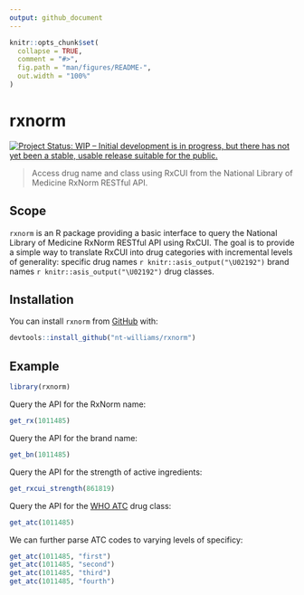 ```yaml
---
output: github_document
---
```


<!-- README.md is generated from README.Rmd. Please edit that file -->

```r
knitr::opts_chunk$set(
  collapse = TRUE,
  comment = "#>",
  fig.path = "man/figures/README-",
  out.width = "100%"
)
```

# rxnorm

<!-- badges: start -->
[![Project Status: WIP – Initial development is in progress, but there has not yet been a stable, usable release suitable for the public.](https://www.repostatus.org/badges/latest/wip.svg)](https://www.repostatus.org/#wip)
<!-- badges: end -->

> Access drug name and class using RxCUI from the National Library of Medicine RxNorm RESTful API.

## Scope

`rxnorm` is an R package providing a basic interface to query the National Library of Medicine RxNorm RESTful API using RxCUI. The goal is to provide a simple way to translate RxCUI into drug categories with incremental levels of generality: specific drug names `r knitr::asis_output("\U02192")` brand names `r knitr::asis_output("\U02192")` drug classes.

## Installation

You can install `rxnorm` from [GitHub](https://github.com/) with:

``` r
devtools::install_github("nt-williams/rxnorm")
```

## Example

```r
library(rxnorm)
```

Query the API for the RxNorm name:

```r
get_rx(1011485)
```

Query the API for the brand name:

```r
get_bn(1011485)
```

Query the API for the strength of active ingredients:

```r
get_rxcui_strength(861819)
```


Query the API for the [WHO ATC](https://www.whocc.no/atc_ddd_index/) drug class:

```r
get_atc(1011485)
```

We can further parse ATC codes to varying levels of specificy:

```r
get_atc(1011485, "first")
get_atc(1011485, "second")
get_atc(1011485, "third")
get_atc(1011485, "fourth")
```

